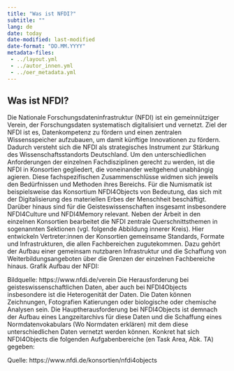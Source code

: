 ```yaml
---
title: "Was ist NFDI?"
subtitle: ""
lang: de
date: today
date-modified: last-modified
date-format: "DD.MM.YYYY"
metadata-files: 
 - ../layout.yml
 - ../autor_innen.yml
 - ../oer_metadata.yml
---
```


## Was ist NFDI?

Die Nationale Forschungsdateninfrastruktur (NFDI) ist ein gemeinnütziger Verein, der Forschungsdaten systematisch digitalisiert und vernetzt. Ziel der NFDI ist es, Datenkompetenz zu fördern und einen zentralen Wissensspeicher aufzubauen, um damit künftige Innovationen zu fördern. Dadurch versteht sich die NFDI als strategisches Instrument zur Stärkung des Wissenschaftsstandorts Deutschland.
Um den unterschiedlichen Anforderungen der einzelnen Fachdisziplinen gerecht zu werden, ist die NFDI in Konsortien gegliedert, die voneinander weitgehend unabhängig agieren. Diese fachspezifischen Zusammenschlüsse widmen sich jeweils den Bedürfnissen und Methoden ihres Bereichs. Für die Numismatik ist beispielsweise das Konsortium NFDI4Objects von Bedeutung, das sich mit der Digitalisierung des materiellen Erbes der Menschheit beschäftigt. Darüber hinaus sind für die Geisteswissenschaften insgesamt insbesondere NFDI4Culture und NFDI4Memory relevant. Neben der Arbeit in den einzelnen Konsortien bearbeitet die NFDI zentrale Querschnittsthemen in sogenannten Sektionen (vgl. folgende Abbildung innerer Kreis). Hier entwickeln Vertreter:innen der Konsortien gemeinsame Standards, Formate und Infrastrukturen, die allen Fachbereichen zugutekommen. Dazu gehört der Aufbau einer gemeinsam nutzbaren Infrastruktur und die Schaffung von Weiterbildungsangeboten über die Grenzen der einzelnen Fachbereiche hinaus.
Grafik Aufbau der NFDI:
 
Bildquelle: https://www.nfdi.de/verein
Die Herausforderung bei geisteswissenschaftlichen Daten, aber auch bei NFDI4Objects insbesondere ist die Heterogenität der Daten. Die Daten können Zeichnungen, Fotografien Katierungen oder biologische oder chemische Analysen sein. Die Hauptherausforderung bei NFDI4Objects ist demnach der Aufbau eines Langzeitarchivs für diese Daten und die Schaffung eines Normdatenvokabulars (Wo Normdaten erklären) mit dem diese unterschiedlichen Daten vernetzt werden können. Konkret hat sich NFDI4Objects die folgenden Aufgabenbereiche (en Task Area, Abk. TA) gegeben:
 
Quelle: https://www.nfdi.de/konsortien/nfdi4objects
 
